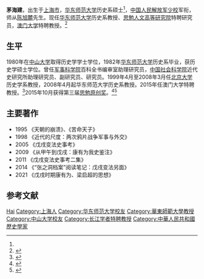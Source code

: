 {{多個問題|
<!--{{primarysources|time=2016-02-15T05:28:41+00:00}}-->
{{expand|time=2016-02-15T05:28:21+00:00}}
{{blpsources|time=2016-02-15T05:28:21+00:00}}
}}
{{Infobox person
| 图像       = 
| 图像大小   = 225px
| 图像说明   = 
| 姓名       = 茅海建
| 英文名     = 
| 原文名     = 
| 本名       = 
| 字 = | 号  = 
| 出生日期   = {{Birth year and age|1954}}<ref name="books-profile">{{cite web|url=http://www.books.com.tw/products/0010399517|title=苦命天子：咸豐皇帝|accessdate=2016-03-25|publisher=博客來|deadurl=yes|archiveurl=https://web.archive.org/web/20160403171748/http://www.books.com.tw/products/0010399517|archivedate=2016-04-03}}[http://search.books.com.tw/exep/prod_search.php?key=%E8%8C%85%E6%B5%B7%E5%BB%BA&f=author  茅海建] {{Wayback|url=http://search.books.com.tw/exep/prod_search.php?key=%E8%8C%85%E6%B5%B7%E5%BB%BA&f=author |date=20160403181631 }}</ref>
| 出生地     = [[上海市|上海市]]
| 死亡日期   = <!--卒年在前生年在后{{death date and age|}} -->
| 死亡地     = 
| 死因       = 
| 墓地       = 
| 纪念建筑   = 
| 居住地     =  
| 政党       = 
| 政治运动   = 
| 国籍       = {{PRC}}
| 籍贯       = <!-- （仅限部分地区人士使用） -->
| 别名       = 
| 种族       = [[汉族|汉族]]
| 语言       = [[汉语|汉语]]、[[英语|英语]]
| 教育程度   = [[大学|大学]]
| 母校       = [[华东师范大学|华东师范大学]]<ref name="books-profile"/>
| 职业       = [[教授|教授]] 
| 活跃时期   =  
| 组织       = 
| 机构       = 
| 研究领域   = 
| 知名作品   = 《戊戌变法史事考》<br />《天朝的崩溃》
| 宗教信仰   =  
| 配偶       = 
| 伴侣       = 
| 子女       = 
| 父母       = 
| 亲属       = 
| 呼号       = 
| 受影响于   = 
| 影响于     = 
| 获奖       = <!--  {{Awards|award= |year= |title= }} -->
| 网站       = <!-- {{URL| }} -->
| 签名       =  
}}
'''茅海建'''{{BD|1954年||||catIdx=M茅}}，出生于[[上海市|上海市]]，[[华东师范大学|华东师范大学]]历史系硕士<ref name="books-profile"/>，[[中国人民解放军|中国人民解放军]][[少校|少校]]军衔，师从[[陈旭麓|陈旭麓]]先生。现任[[华东师范大学|华东师范大学]]历史系教授、[[思勉人文高等研究院|思勉人文高等研究院]]特聘研究员，[[澳门大学|澳门大学]]特聘教授。<ref>{{Cite web |url=http://www.si-mian.org/personDetail.asp?Id=15 |title=思勉人文高等研究院 |access-date=2016-02-15 |archive-url=https://web.archive.org/web/20151107074826/http://www.si-mian.org/personDetail.asp?Id=15 |archive-date=2015-11-07 |dead-url=yes }}</ref>

== 生平 ==
1980年在[[中山大学|中山大学]]取得历史学学士学位，1982年[[华东师范大学|华东师范大学]]历史系毕业，获历史学硕士学位。曾任[[军事科学院|军事科学院]]百科全书编审室助理研究员，[[中国社会科学院|中国社会科学院]]近代史研究所助理研究员、副研究员、研究员。1999年4月至2008年3月任[[北京大学|北京大学]]历史学系教授，2008年4月起华东师范大学历史系教授。2015年任澳门大学特聘教授。<ref>{{Cite web |url=http://news.163.com/15/0115/11/AG0FEQ3H00014SEH.html |title=华东师大著名教授茅海建加盟澳门大学 网易新闻 |access-date=2016-02-24 |archive-url=https://web.archive.org/web/20160303044419/http://news.163.com/15/0115/11/AG0FEQ3H00014SEH.html |archive-date=2016-03-03 |dead-url=yes }}</ref>2015年10月获得第三届[[思勉原创奖|思勉原创奖]]。<ref>{{Cite web |url=http://www.cssn.cn/zx/zx_gjzh/zhnew/201510/t20151009_2486902.shtml |title=第三届思勉原创奖公告 中国社会科学院 |access-date=2016-02-24 |archive-date=2018-10-13 |archive-url=https://web.archive.org/web/20181013132933/http://www.cssn.cn/zx/zx_gjzh/zhnew/201510/t20151009_2486902.shtml |dead-url=no }}</ref><ref>{{Cite web |url=http://news.xinhuanet.com/politics/2015-10/09/c_128297980.htm |title=新华网 |access-date=2016-02-24 |archive-date=2017-03-05 |archive-url=https://web.archive.org/web/20170305063602/http://news.xinhuanet.com/politics/2015-10/09/c_128297980.htm |dead-url=no }}</ref>

== 主要著作 ==
*1995 《天朝的崩溃》、《苦命天子》
*1998 《近代的尺度：两次鸦片战争军事与外交》
*2005 《戊戌变法史事考》
*2009 《从甲午到戊戌：康有为我史鉴注》
*2011 《戊戌变法史事考二集》
*2014 《“张之洞档案”阅读笔记：戊戌变法另面》
*2021 《戊戌时期康有为、梁启超的思想》

== 参考文献 ==
{{reflist}}
{{2011年度“长江学者奖励计划”特聘教授}}
{{Authority control}}
{{DEFAULTSORT:Mao茅}}
[[Category:茅姓|Hai]]
[[Category:上海人|Category:上海人]]
[[Category:华东师范大学校友|Category:华东师范大学校友]]
[[Category:華東師範大學教授|Category:華東師範大學教授]]
[[Category:中山大学校友|Category:中山大学校友]]
[[Category:长江学者特聘教授|Category:长江学者特聘教授]]
[[Category:中華人民共和國歷史學家|Category:中華人民共和國歷史學家]]